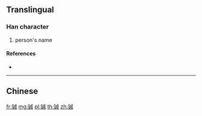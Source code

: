 {{character info/new}}
{{also|鋮}}
==Translingual==

===Han character===
{{Han char|rn=167|rad=钅|as=06|sn=11|four=|canj=CIHS,OPIHS,XCIHS}}

# person's name

====References====
* {{Han ref|kx=1328.061|hdz=64195.071|uh=94D6|ud=38102}}

----

==Chinese==
{{zh-see|鋮}}

[[fr:铖]]
[[mg:铖]]
[[pl:铖]]
[[th:铖]]
[[zh:铖]]
